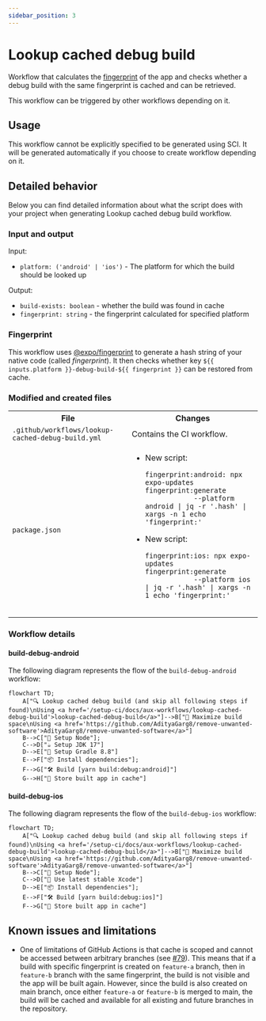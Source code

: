 ```yaml
---
sidebar_position: 3
---
```


# Lookup cached debug build

Workflow that calculates the [fingerprint](https://expo.dev/blog/fingerprint-your-native-runtime) of the app and 
checks whether a debug build with the same fingerprint is cached and can be retrieved.

This workflow can be triggered by other workflows depending on it.

## Usage 

This workflow cannot be explicitly specified to be generated using SCI. It will be generated automatically
if you choose to create workflow depending on it.

## Detailed behavior

Below you can find detailed information about what the script 
does with your project when generating Lookup cached debug build workflow.

### Input and output

Input:
- `platform: ('android' | 'ios')` - The platform for which the build should be looked up

Output:
- `build-exists: boolean` - whether the build was found in cache
- `fingerprint: string` - the fingerprint calculated for specified platform

### Fingerprint

This workflow uses [@expo/fingerprint](https://expo.dev/blog/fingerprint-your-native-runtime) to generate 
a hash string of your native code (called _fingerprint_). It then checks whether key 
`${{ inputs.platform }}-debug-build-${{ fingerprint }}` can be restored from cache.

### Modified and created files

<table>
  <tr>
    <th style={{ width: "40%" }}>File</th>
    <th>Changes</th>
  </tr>
  <tr>
    <td><code>.github/workflows/lookup-cached-debug-build.yml</code></td>
    <td>Contains the CI workflow.</td>
  </tr>
  <tr>
    <td><code>package.json</code></td>
    <td>
      <ul>
        <li>
          New script: 
          <code>
            fingerprint:android: npx expo-updates fingerprint:generate 
            --platform android | jq -r '.hash' | xargs -n 1 echo 'fingerprint:'
          </code>
        </li>
        <li>
          New script: 
          <code>
            fingerprint:ios: npx expo-updates fingerprint:generate 
            --platform ios | jq -r '.hash' | xargs -n 1 echo 'fingerprint:'
          </code>
        </li>
      </ul>
    </td>
  </tr>
</table>

### Workflow details

#### build-debug-android

The following diagram represents the flow of the `build-debug-android` workflow:

```mermaid
flowchart TD;
    A["🔍 Lookup cached debug build (and skip all following steps if found)\nUsing <a href='/setup-ci/docs/aux-workflows/lookup-cached-debug-build'>lookup-cached-debug-build</a>"]-->B["💾 Maximize build space\nUsing <a href='https://github.com/AdityaGarg8/remove-unwanted-software'>AdityaGarg8/remove-unwanted-software</a>"]
    B-->C["🌿 Setup Node"];
    C-->D["☕ Setup JDK 17"]
    D-->E["🐘 Setup Gradle 8.8"]
    E-->F["📦 Install dependencies"];
    F-->G["🛠️ Build [yarn build:debug:android]"]
    G-->H["📡 Store built app in cache"]
```

#### build-debug-ios

The following diagram represents the flow of the `build-debug-ios` workflow:

```mermaid
flowchart TD;
    A["🔍 Lookup cached debug build (and skip all following steps if found)\nUsing <a href='/setup-ci/docs/aux-workflows/lookup-cached-debug-build'>lookup-cached-debug-build</a>"]-->B["💾 Maximize build space\nUsing <a href='https://github.com/AdityaGarg8/remove-unwanted-software'>AdityaGarg8/remove-unwanted-software</a>"]
    B-->C["🌿 Setup Node"];
    C-->D["🔨 Use latest stable Xcode"]
    D-->E["📦 Install dependencies"];
    E-->F["🛠️ Build [yarn build:debug:ios]"]
    F-->G["📡 Store built app in cache"]
```

## Known issues and limitations

- One of limitations of GitHub Actions is that cache is scoped and cannot be accessed between 
  arbitrary branches (see [#79](https://github.com/actions/cache/issues/79)). This means that 
  if a build with specific fingerprint is created on `feature-a` branch, then in `feature-b` 
  branch with the same fingerprint, the build is not visible and the app will be built again.
  However, since the build is also created on main branch, once either `feature-a` or `feature-b`
  is merged to main, the build will be cached and available for all existing and future branches in the repository.
